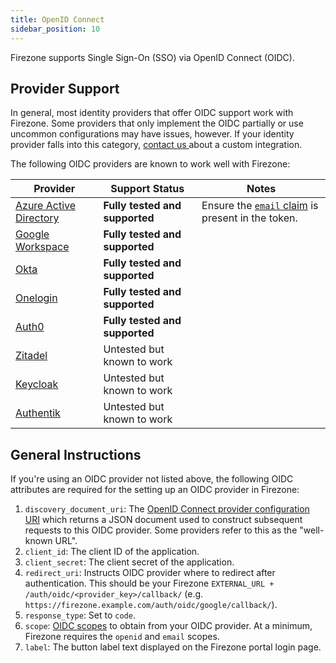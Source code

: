 ```yaml
---
title: OpenID Connect
sidebar_position: 10
---
```


Firezone supports Single Sign-On (SSO) via OpenID Connect (OIDC).

## Provider Support

In general, most identity providers that offer OIDC support work with Firezone. Some providers
that only implement the OIDC partially or use uncommon configurations may have
issues, however. If your identity provider falls into this category, [contact us
](https://www.firezone.dev/contact/sales) about a custom integration.

The following OIDC providers are known to work well with Firezone:

| Provider                                                                          | Support Status                 | Notes                                                                                                                                                  |
| ---                                                                               | ---                            | ---                                                                                                                                                    |
| [Azure Active Directory](azuread)                                                 | **Fully tested and supported** | Ensure the [`email` claim](https://learn.microsoft.com/en-us/azure/active-directory/develop/active-directory-optional-claims) is present in the token. |
| [Google Workspace](google)                                                        | **Fully tested and supported** |                                                                                                                                                        |
| [Okta](okta)                                                                      | **Fully tested and supported** |                                                                                                                                                        |
| [Onelogin](onelogin)                                                              | **Fully tested and supported** |                                                                                                                                                        |
| [Auth0](auth0)                                                                    | **Fully tested and supported** |                                                                                                                                                        |
| [Zitadel](zitadel)                                                                | Untested but known to work     |                                                                                                                                                        |
| [Keycloak](https://www.keycloak.org/)                                             | Untested but known to work     |                                                                                                                                                        |
| [Authentik](https://goauthentik.io/)                                              | Untested but known to work     |                                                                                                                                                        |

## General Instructions

If you're using an OIDC provider not listed above, the following OIDC attributes
are required for the setting up an OIDC provider
in Firezone:

1. `discovery_document_uri`: The
[OpenID Connect provider configuration URI](https://openid.net/specs/openid-connect-discovery-1_0.html#ProviderConfig)
which returns a JSON document used to construct subsequent requests to this
OIDC provider. Some providers refer to this as the "well-known URL".
1. `client_id`: The client ID of the application.
1. `client_secret`: The client secret of the application.
1. `redirect_uri`: Instructs OIDC provider where to redirect after authentication.
This should be your Firezone `EXTERNAL_URL + /auth/oidc/<provider_key>/callback/`
(e.g. `https://firezone.example.com/auth/oidc/google/callback/`).
1. `response_type`: Set to `code`.
1. `scope`: [OIDC scopes](https://openid.net/specs/openid-connect-basic-1_0.html#Scopes)
to obtain from your OIDC provider. At a minimum, Firezone requires the `openid`
and `email` scopes.
1. `label`: The button label text displayed on the Firezone portal login page.
